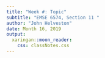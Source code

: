 ```yaml
---
title: "Week #: Topic"
subtitle: "EMSE 6574, Section 11 "
author: "John Helveston"
date: Month 16, 2019
output:
  xaringan::moon_reader:
    css: classNotes.css
---
```


